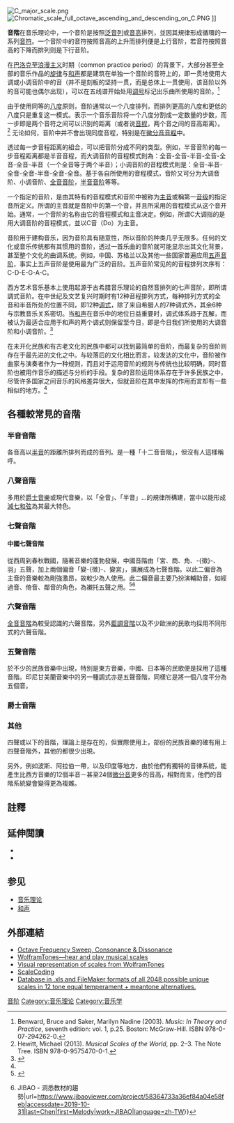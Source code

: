 {{expert}}
[[File:C_major_scale.png|thumb]]
[[File:Chromatic_scale_full_octave_ascending_and_descending_on_C.PNG|thumb]] {{audio|ChromaticScaleUpDown.ogg|Play}}]]

'''音階'''在音乐理论中，一个音阶是按照[[泛音列|泛音列]]或[[音高|音高]]排列，並因其規律形成循環的一系列[[音符|音符]]。一个音阶中的音符按照音高的上升而排列便是上行音阶，若音符按照音高的下降而排列则是下行音阶。

在[[巴洛克音乐|巴洛克]]至[[浪漫主义音乐|浪漫主义]]时期（common practice period）的背景下，大部分甚至全部的音乐作品的[[旋律|旋律]]与[[和声|和声]]都是建筑在单独一个音阶的音符上的，即一贯地使用大调或小调音阶中的音（并不是刻板的坚持一贯，而是总体上一贯使用，该音阶以外的音可能也偶尔出现），可以在五线谱开始处用[[调号|调号]]标记出乐曲所使用的音阶。<ref>Benward, Bruce and Saker, Marilyn Nadine (2003). ''Music: In Theory and Practice'', seventh edition: vol. 1, p.25. Boston: McGraw-Hill. ISBN 978-0-07-294262-0.</ref>

由于使用同等的[[八度|八度]]原则，音阶通常以一个八度排列，而排列更高的八度和更低的八度只是重复这一模式。表示一个音乐音阶将一个八度分割成一定数量的步数，而一步即是两个音符之间可以识别的距离（或者说[[音程|音程]]，两个音之间的音高距离）。<ref>Hewitt, Michael (2013). ''Musical Scales of the World'', pp. 2–3. The Note Tree. ISBN 978-0-9575470-0-1.</ref> 无论如何，音阶中并不會出現同度音程，特别是在[[微分音|微分音音程]]中。

透过每一步音程距离的組合，可以把音阶分成不同的类型。例如，半音音阶的每一步音程距离都是半音音程，而大调音阶的音程模式則為：全音-全音-半音-全音-全音-全音-半音（一个全音等于两个半音）；小调音阶的音程模式則是：全音-半音-全音-全音-半音-全音-全音。基于各自所使用的音程模式，音阶又可分为大调音阶、小调音阶、[[全音音阶|全音音阶]]，[[半音音阶|半音音阶]]等等。

一个指定的音阶，是由其特有的音程模式和音阶中被称为[[主音|主音]]或稱第一[[音级|音级]]的指定音所定义。所谓的主音就是音阶中的第一个音，并且所采用的音程模式从这个音开始。通常，一个音阶的名称由它的音程模式和主音决定。例如，所谓C大调指的是用大调音阶的音程模式，並以C音（Do）为主音。

音阶用于建构音乐，因为音阶具有随意性，所以音阶的种类几乎无限多。任何的文化或音乐传统都有其惯用的音阶，透过一首乐曲的音阶就可能显示出其文化背景，甚至整个文化的曲调系统。例如，中国、苏格兰以及其他一些国家普遍应用[[五声音阶|五声音阶]]，事实上五声音阶是使用最为广泛的音阶。五声音阶常见的的音程排列次序有：C-D-E-G-A-C。

西方艺术音乐基本上使用起源于古希腊音乐理论的自然音排列的七声音阶，即所谓調式音阶。在中世纪及文艺复兴时期时有12种音程排列方式，每种排列方式的全音和半音所处的位置不同，即12种[[调式|调式]]，除了来自希腊人的7种调式外，其余6种与宗教音乐关系密切。当[[和声|和声]]在音乐中的地位日益重要时，调式体系趋于瓦解，而被认为最适合应用于和声的两个调式则保留至今日，即是今日我们所使用的大调音阶和小调音阶。<ref name="twCEB"> {{Cite book | author = 台湾中华书局，简明大英百科全书编译部 | title = 简明大英百科全书中文版 第16卷 | location = 台湾 | publisher = 台湾中华书局股份有限公司，台北市重庆南路一段94号 | date = 1988年8月 | pages = 215 | ISBN = 978-9-5743-0000-6| accessdate = 2016年11月10日 | language = 中文 }} </ref>

在未开化民族和有古老文化的民族中都可以找到最简单的音阶，而最复杂的音阶则存在于最先进的文化之中。与较落后的文化相比而言，较发达的文化中，音阶被作曲家与演奏者作为一种规则，而且对于运用音阶的规则与传统也比较明确，同时音阶也被用作音乐的描述与分析的手段。复杂的音阶运用体系存在于许多民族之中，尽管许多国家之间音乐的风格差异很大，但就音阶在其中发挥的作用而言却有一些相似的地方。<ref name="twCEB"/>

==各種較常見的音階==
===半音音階===
各音高以[[半音|半音]]的距離所排列而成的音列。是一種「十二音音階」，但沒有人這樣稱呼。

===八聲音階===
多用於[[爵士音樂|爵士音樂]]或現代音樂，以「全音」、「半音」…的規律所構建，當中以能形成[[減七和弦|減七和弦]]為其最大特色。

===七聲音階===
====中國七聲音階====
從西周到春秋戰國，隨著音樂的蓬勃發展，中國音階由「宮、商、角、-{徵}-、羽」五聲，加上兩個偏音「變-{徴}-、變宮」，擴展成為七聲音階。以此二偏音為主音的音樂較為剛強激昂，故較少為人使用。此二偏音最主要乃扮演輔助音，如經過音、倚音、鄰音的角色，為襯托五聲之用。<ref>{{Cite web|title=樂理-b|url=http://163.28.10.78/content/junior/music/ks_wg/content/curriclum/class/text4/m401-b.htm|accessdate=2019-10-31|work=163.28.10.78}}</ref><ref>{{Cite web|title=音樂丙版Ch13-6 認識樂理 中國七聲音階 {{!}} JIBAO - 洞悉教材的趨勢|url=https://www.jibaoviewer.com/project/58364733a36ef84a04e58feb|accessdate=2019-10-31|last=Chen|first=Melody|work=JIBAO|language=zh-TW}}</ref>

===六聲音階===
[[全音音階|全音音階]]為較受認識的六聲音階，另外[[藍調音階|藍調音階]]以及不少歐洲的民歌均採用不同形式的六聲音階。

===五聲音階===
{{Main|五聲音階}}
於不少的民族音樂中出現，特別是東方音樂，中國、日本等的民歌便是採用了這種音階。印尼甘美蘭音樂中的另一種調式{{tsl|en|Slendro|Slendro}}亦是五聲音階，同樣它是將一個八度平分為五個音。

===爵士音階===
{{Main|爵士音階}}

===其他===
四聲或以下的音階，理論上是存在的，但實際使用上，部份的民族音樂的確有用上四聲音階外，其他的都很少出現。

另外，例如波斯、阿拉伯一帶，以及印度等地方，由於他們有獨特的音律系統，能產生比西方音樂的12個半音－甚至24個[[微分音|微分音]]更多的音高，相對而言，他們的音階系統變會變得更為複雜。

==註釋==
{{reflist|2}}

==延伸閲讀==
{{refbegin}}
* {{cite book
|last=Barbieri
|first=Patrizio
|year=2008
|title=Enharmonic Instruments and Music, 1470–1900
|location=Latina, Italy
|publisher=Il Levante Libreria Editrice
|isbn=978-88-95203-14-0
}}
* {{cite book
|last=Yamaguchi
|first=Masaya
|author-link=Masaya Yamaguchi
|year=2006
|title=The Complete Thesaurus of Musical Scales
|edition=revised
|location=New York
|publisher=Masaya Music Services
|isbn=978-0-9676353-0-9
}}
{{refend}}

==参见==
*[[音乐理论|音乐理论]]
*[[和声|和声]]

==外部連結==
{{Commons category|Musical scales}}
* [https://www.youtube.com/watch?v=lsapaauFoUQ Octave Frequency Sweep, Consonance & Dissonance]
* [http://tones.wolfram.com/generate/advanced.html?pitch WolframTones—hear and play musical scales]
* [http://8.brm.sk/Scales_Chords.pdf Visual representation of scales from WolframTones]
* [http://www.lucytune.com/new_to_lt/pitch_05.html ScaleCoding]
* [http://www.harmonics.com/scales/index.html Database in .xls and FileMaker formats of all 2048 possible unique scales in 12 tone equal temperament + meantone alternatives.]

{{musical notation}}
{{tsl|en|template:Scales}}

{{Authority control}}
[[Category:音阶|]]
[[Category:音乐理论|Category:音乐理论]]
[[Category:音乐学|Category:音乐学]]